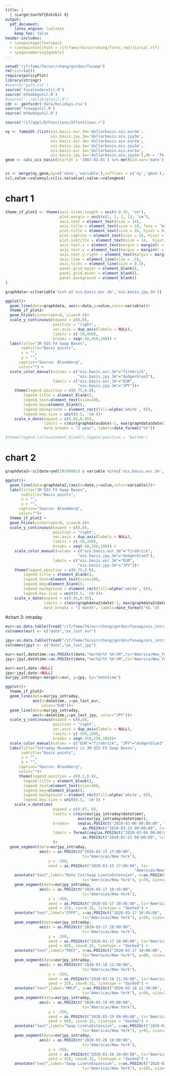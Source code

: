 ```yaml
---
title: | 
  | \Large\textbf{Exhibit X}
output:
  pdf_document:
    latex_engine: lualatex
    keep_tex: false
header-includes:
  - \usepackage{fontspec}
  - \setmainfont[Path = /if/fame/fm/usr/chang/fonts_rmd/]{arial.ttf}
  - \pagenumbering{gobble}
---
```



```r
setwd("/if/fame/fm/usr/chang/gordon/fxswap")
rm(list=ls())
require(policyPlot)
library(stringr)
#source('path.txt')
source('fxcalendarutil.R')
source('mfmabbgutil.R')
#source('../gllib/glutil.R')
cdr <- genfxcdr('data/holidays.csv')
source('fxswaputil.R')
source('mfmabbgutil.R')

source("/if/appl/R/Functions/IFfunctions.r")


```


```r
ny <- fame2dt.(list(ois.basis.eur.3m='dollarbasis.ois.eur3m',
                    ois.basis.jpy.3m='dollarbasis.ois.jpy3m',
                    ois.basis.eur.1m='dollarbasis.ois.eur1m',
                    ois.basis.jpy.1m='dollarbasis.ois.jpy1m',
                    ois.basis.eur.1w='dollarbasis.ois.eur1w',
                    ois.basis.jpy.1w='dollarbasis.ois.jpy1w'),db = 'fm') %>% melt(id.var='date')
gmsm <- calc_ois_basis(startdt = '2007-01-01') %>% melt(id.var='date')


cc <- merge(ny,gmsm,by=c('date','variable'),suffixes = c('ny','gmsm'),all=T)
cc[,value:=valueny];cc[is.na(value),value:=valuegmsm]

```

# chart 1
```r
theme_if_plot2 <- theme(axis.ticks.length = unit(-0.35, "cm"),
                        plot.margin = unit(c(1, 1, 1, 1), "cm"),
                        axis.text = element_text(size = 14),
                        axis.title = element_text(size = 14, face = 'bold'),
                        plot.title = element_text(size = 16, hjust = 0),
                        plot.caption = element_text(size = 14, hjust = 0),
                        plot.subtitle = element_text(size = 14,  hjust = 0),
                        axis.text.x = element_text(margin = margin(t = 20), color = "black"),
                        axis.text.y = element_text(margin = margin(r = 20), color = "black"),
                        axis.text.y.right = element_text(margin = margin(l = 15)),
                        axis.line = element_line(size = .5),
                        axis.ticks = element_line(size = 0.3),
                        panel.grid.major = element_blank(),
                        panel.grid.minor = element_blank(),
                        panel.background = element_blank()
)

graphdata<-cc[variable %in% c('ois.basis.eur.3m','ois.basis.jpy.3m')]

ggplot()+
  geom_line(data=graphdata, aes(x=date,y=value,color=variable))+
  theme_if_plot2+
  geom_hline(yintercept=0, size=0.4)+
  scale_y_continuous(expand = c(0,0), 
                     position = "right", 
                     sec.axis = dup_axis(labels = NULL), 
                     limits = c(-50,450), 
                     breaks = seq(-50,450,100)) +
  labs(title="3M OIS FX Swap Bases", 
       subtitle="Basis points", 
       x = "",
       y = "",
      caption="Source: Bloomberg",
      color="") +
  scale_color_manual(values = c("ois.basis.eur.3m"="firebrick", 
                                "ois.basis.jpy.3m"="dodgerblue3"), 
                     labels = c("ois.basis.eur.3m"="EUR",
                                "ois.basis.jpy.3m"="JPY"))+
    theme(legend.position = c(0.75,0.8), 
        legend.title = element_blank(),  
        legend.text=element_text(size=10),
        legend.key=element_blank(),
        legend.background = element_rect(fill=alpha('white', 0)),
        legend.key.size = unit(0.5, 'cm'))+
    scale_x_date(expand = c(0.05,0.05), 
                 limits = c(min(graphdata$date)-1, max(graphdata$date)) +1, 
                 date_breaks = "2 year", labels=date_format("%Y"))

#theme(legend.title=element_blank(),legend.position = 'bottom')

```

# chart 2
```r
graphdata2<-cc[date>ymd(20190801) & variable %in%c('ois.basis.eur.3m','ois.basis.jpy.3m')]

ggplot()+
  geom_line(data=graphdata2,(aes(x=date,y=value,color=variable)))+
  labs(title="3M OIS FX Swap Bases", 
       subtitle="Basis points", 
       x = "",
       y = "",
      caption="Source: Bloomberg",
      color="")+
  theme_if_plot2 +
  geom_hline(yintercept=0, size=0.4)+
  scale_y_continuous(expand = c(0,0), 
                     position = "right", 
                     sec.axis = dup_axis(labels = NULL), 
                     limits = c(-50,350), 
                     breaks = seq(-50,350,100)) +
    scale_color_manual(values = c("ois.basis.eur.3m"="firebrick", 
                                "ois.basis.jpy.3m"="dodgerblue3"), 
                     labels = c("ois.basis.eur.3m"="EUR",
                                "ois.basis.jpy.3m"="JPY"))+
    theme(legend.position = c(0.75,0.8), 
        legend.title = element_blank(),  
        legend.text=element_text(size=10),
        legend.key=element_blank(),
        legend.background = element_rect(fill=alpha('white', 0)),
        legend.key.size = unit(0.5, 'cm'))+
    scale_x_date(expand = c(0.05,0.05), 
                 limits = c(min(graphdata2$date)-1, max(graphdata2$date)) +1, 
                 date_breaks = "2 month", labels=date_format("%b.")) 


```

#chart 3: intraday
```r

eur<-as.data.table(fread("/if/fame/fm/usr/chang/gordon/fxswap/ois_intraday_eur.csv"))
colnames(eur) <- c("date","px_last_eur")

jpy<-as.data.table(fread("/if/fame/fm/usr/chang/gordon/fxswap/ois_intraday_jpy.csv"))
colnames(jpy) <- c("date","px_last_jpy")

eur<-eur[,datetime:=as.POSIXct(date,"%m/%d/%Y %H:%M",tz="America/New_York")]
jpy<-jpy[,datetime:=as.POSIXct(date,"%m/%d/%Y %H:%M",tz="America/New_York")]

eur<-eur[,date:=NULL]
jpy<-jpy[,date:=NULL]
eurjpy_intraday<-merge(x=eur, y=jpy, by="datetime")

ggplot()+ 
  theme_if_plot2+
  geom_line(data=eurjpy_intraday, 
            aes(x=datetime, y=px_last_eur, 
                color="EUR"))+
  geom_line(data=eurjpy_intraday,
            aes(x=datetime,y=px_last_jpy, color="JPY"))+
  scale_y_continuous(expand = c(0,0), 
                     position = "right", 
                     sec.axis = dup_axis(labels = NULL), 
                     limits = c(-350,150), 
                     breaks = seq(-350,150,100))+
  scale_color_manual(values = c("EUR"="firebrick", "JPY"="dodgerblue3"))+
  labs(title="Intraday Movements in 3M OIS FX Swap Bases", 
       subtitle="Basis points", 
       x = "",
       y = "",
      caption="Source: Bloomberg",
      color="")+
      theme(legend.position = c(0.2,0.8), 
        legend.title = element_blank(),  
        legend.text=element_text(size=10),
        legend.key=element_blank(),
        legend.background = element_rect(fill=alpha('white', 0)),
        legend.key.size = unit(0.5, 'cm')) +
    scale_x_datetime(
                     expand = c(0.07, 0),
                     limits = c(min(eurjpy_intraday$datetime),
                                max(eurjpy_intraday$datetime)), 
                     breaks= 	seq(as.POSIXct("2020-03-06 00:00:00", tz="Americas/New York"),
                                  as.POSIXct("2020-03-22 00:00:00", tz="Americas/New York"), "72 hours"),
                     labels = format(seq(as.POSIXct("2020-03-06 00:00:00", tz="Americas/New York"),
                                  as.POSIXct("2020-03-22 00:00:00", tz="Americas/New York"), "72 hours"),"%b. %d\n%H:%M"),
                     )+
  geom_segment(data=eurjpy_intraday,
               aes(x = as.POSIXct("2020-03-15 17:00:00", 
                                  tz="Americas/New York"), 
                   y = -350, 
                   xend = as.POSIXct("2020-03-15 17:00:00", tz=
                                                         "Americas/NewYork"), yend = 25), cex=0.31, linetype = "dashed") +
    annotate("text",label="Rate Cut/Swap Line\nExtension", x=as.POSIXct("2020-03-15 17:00:00", 
                                  tz="Americas/New York"), y=70, size=2.8)+
    geom_segment(data=eurjpy_intraday,
               aes(x = as.POSIXct("2020-03-17 10:45:00", 
                                  tz="Americas/New York"), 
                   y = -350, 
                   xend = as.POSIXct("2020-03-17 10:45:00", tz="Americas/NewYork"), 
                   yend = 25), cex=0.32, linetype = "dashed") +
    annotate("text",label="CPFF", x=as.POSIXct("2020-03-17 10:45:00", 
                                  tz="Americas/New York"), y=50, size=2.8)+
    geom_segment(data=eurjpy_intraday,
               aes(x = as.POSIXct("2020-03-17 18:00:00", 
                                  tz="Americas/New York"), 
                   y = -350, 
                   xend = as.POSIXct("2020-03-17 18:00:00", tz="Americas/NewYork"), 
                   yend = 60), cex=0.32, linetype = "dashed") +
    annotate("text",label="PDCF", x=as.POSIXct("2020-03-17 18:00:00", 
                                  tz="Americas/New York"), y=80, size=2.8)+
    geom_segment(data=eurjpy_intraday,
               aes(x = as.POSIXct("2020-03-18 11:30:00", 
                                  tz="Americas/New York"), 
                   y = -350, 
                   xend = as.POSIXct("2020-03-18 11:30:00", tz="Americas/NewYork"), 
                   yend = 25), cex=0.32, linetype = "dashed") +
    annotate("text",label="MMLF", x=as.POSIXct("2020-03-18 11:30:00", 
                                  tz="Americas/New York"), y=50, size=2.8)+
    geom_segment(data=eurjpy_intraday,
               aes(x = as.POSIXct("2020-03-19 09:00:00", 
                                  tz="Americas/New York"), 
                   y = -350, 
                   xend = as.POSIXct("2020-03-19 09:00:00", tz="Americas/NewYork"), 
                   yend = 80), cex=0.32, linetype = "dashed") +
    annotate("text",label="Swap Line\nExtension", x=as.POSIXct("2020-03-19 09:00:00", 
                                  tz="Americas/New York"), y=95, size=2.8)+
    geom_segment(data=eurjpy_intraday,
               aes(x = as.POSIXct("2020-03-20 10:00:00", 
                                  tz="Americas/New York"), 
                   y = -350, 
                   xend = as.POSIXct("2020-03-20 10:00:00", tz="Americas/NewYork"), 
                   yend = 25), cex=0.32, linetype = "dashed") +
    annotate("text",label="Swap Line\nExpansion", x=as.POSIXct("2020-03-20 10:00:00", 
                                  tz="Americas/New York"), y=105, size=2.8)
  
```
